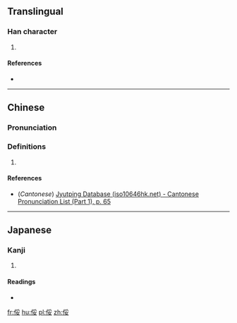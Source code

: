 ==Translingual==

===Han character===
{{Han char|rn=9|rad=人|as=07|sn=9|four=22243|canj=OBV|ids=⿰亻妥}}

# {{defn|Han|sort=人07}}

====References====
* {{Han ref|kx=0104.010|dkj=00660|dj=0220.010|hdz=10163.050|uh=4FC0|ud=20416|bh=CDED|bd=52717}}

----

==Chinese==
{{zh-forms}}

===Pronunciation===
{{zh-pron
|m=tuǐ
|c=teoi2
|mc=
|oc=
|ma=
|cat=
}}

===Definitions===
# {{rfdef|lang=zh}}

====References====
*(''Cantonese'') [http://www.iso10646hk.net/jp/document/download.jsp Jyutping Database (iso10646hk.net) - Cantonese Pronunciation List (Part 1), p. 65]

----

==Japanese==

===Kanji===
{{ja-kanji|grade=|rs=人07}}

# {{defn|lang=ja|sort=人07}}

====Readings====
* {{ja-readings|on=[[たい]] (tai), [[て]] (te)|kun=[[よわい]] (yowai)}}

[[fr:俀]]
[[hu:俀]]
[[pl:俀]]
[[zh:俀]]
